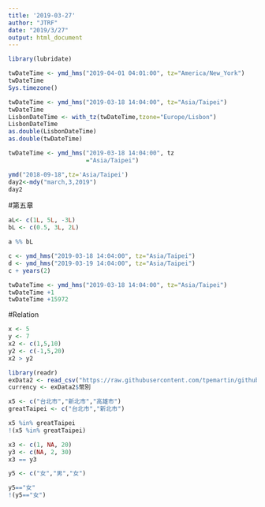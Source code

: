 ```yaml
---
title: '2019-03-27'
author: "JTRF"
date: "2019/3/27"
output: html_document
---
```


```r
library(lubridate)

```


```r

twDateTime <- ymd_hms("2019-04-01 04:01:00", tz="America/New_York")
twDateTime
Sys.timezone()
```

```r

twDateTime <- ymd_hms("2019-03-18 14:04:00", tz="Asia/Taipei")
twDateTime
LisbonDateTime <- with_tz(twDateTime,tzone="Europe/Lisbon")
LisbonDateTime
as.double(LisbonDateTime)
as.double(twDateTime)
```

```r
twDateTime <- ymd_hms("2019-03-18 14:04:00", tz
                      ="Asia/Taipei")
```
```r
ymd("2018-09-18",tz='Asia/Taipei')
day2<-mdy("march,3,2019")
day2
```
#第五章
```r
aL<- c(1L, 5L, -3L)
bL <- c(0.5, 3L, 2L)
```


```r
a %% bL
```
```r
c <- ymd_hms("2019-03-18 14:04:00", tz="Asia/Taipei")
d <- ymd_hms("2019-03-19 14:04:00", tz="Asia/Taipei")
c + years(2)
```
```r
twDateTime <- ymd_hms("2019-03-18 14:04:00", tz="Asia/Taipei")
twDateTime +1
twDateTime +15972
```

#Relation
```r
x <- 5
y <- 7
x2 <- c(1,5,10)
y2 <- c(-1,5,20)
x2 > y2

```
```r
library(readr)
exData2 <- read_csv("https://raw.githubusercontent.com/tpemartin/github-data/master/exData2.csv")
currency <- exData2$幣別
```

```r
x5 <- c("台北市","新北市","高雄市")
greatTaipei <- c("台北市","新北市")

x5 %in% greatTaipei
!(x5 %in% greatTaipei)
```
```r
x3 <- c(1, NA, 20)
y3 <- c(NA, 2, 30)
x3 == y3
```

```r
y5 <- c("女","男","女")

y5=="女"
!(y5=="女")
```

